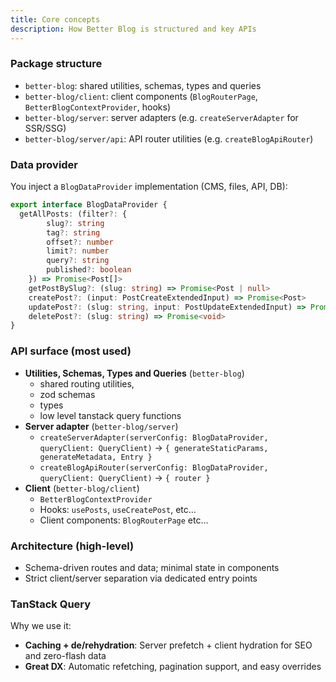 ```yaml
---
title: Core concepts
description: How Better Blog is structured and key APIs
---
```


### Package structure

- `better-blog`: shared utilities, schemas, types and queries
- `better-blog/client`: client components (`BlogRouterPage`, `BetterBlogContextProvider`, hooks)
- `better-blog/server`: server adapters (e.g. `createServerAdapter` for SSR/SSG)
- `better-blog/server/api`: API router utilities (e.g. `createBlogApiRouter`)

### Data provider

You inject a `BlogDataProvider` implementation (CMS, files, API, DB):

```ts
export interface BlogDataProvider {
  getAllPosts: (filter?: {
        slug?: string
        tag?: string
        offset?: number
        limit?: number
        query?: string
        published?: boolean
    }) => Promise<Post[]>
    getPostBySlug?: (slug: string) => Promise<Post | null>
    createPost?: (input: PostCreateExtendedInput) => Promise<Post>
    updatePost?: (slug: string, input: PostUpdateExtendedInput) => Promise<Post>
    deletePost?: (slug: string) => Promise<void>
}
```

### API surface (most used)

- **Utilities, Schemas, Types and Queries** (`better-blog`)
  - shared routing utilities,
  - zod schemas
  - types
  - low level tanstack query functions
- **Server adapter** (`better-blog/server`)
  - `createServerAdapter(serverConfig: BlogDataProvider, queryClient: QueryClient)` → `{ generateStaticParams, generateMetadata, Entry }`
  - `createBlogApiRouter(serverConfig: BlogDataProvider, queryClient: QueryClient)` → `{ router }`
- **Client** (`better-blog/client`)
  - `BetterBlogContextProvider`
  - Hooks: `usePosts`, `useCreatePost`, etc...
  - Client components: `BlogRouterPage` etc...

### Architecture (high-level)

- Schema-driven routes and data; minimal state in components
- Strict client/server separation via dedicated entry points

### TanStack Query

Why we use it:

- **Caching + de/rehydration**: Server prefetch + client hydration for SEO and zero-flash data
- **Great DX**: Automatic refetching, pagination support, and easy overrides


